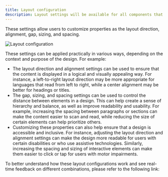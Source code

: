 ```yaml
---
title: Layout configuration
description: Layout settings will be available for all components that can group other types of elements (for example, Containers or Cards).
---
```


These settings allow users to customize properties as the layout direction, alignment, gap, sizing, and spacing.

<Frame>

![Layout configuration](https://s3.eu-west-1.amazonaws.com/docx.flowx.ai/building-blocks/ui-designer/layout_configuration.png#center)

</Frame>

These settings can be applied practically in various ways, depending on the context and purpose of the design. For example:

- The layout direction and alignment settings can be used to ensure that the content is displayed in a logical and visually appealing way. For instance, a left-to-right layout direction may be more appropriate for languages that read from left to right, while a center alignment may be better for headings or titles.
- The gap, sizing, and spacing settings can be used to control the distance between elements in a design. This can help create a sense of hierarchy and balance, as well as improve readability and usability. For example, increasing the spacing between paragraphs or sections can make the content easier to scan and read, while reducing the size of certain elements can help prioritize others.
- Customizing these properties can also help ensure that a design is accessible and inclusive. For instance, adjusting the layout direction and alignment settings can make the design more readable for users with certain disabilities or who use assistive technologies. Similarly, increasing the spacing and sizing of interactive elements can make them easier to click or tap for users with motor impairments.

To better understand how these layout configurations work and see real-time feedback on different combinations, please refer to the following link: 

<Card title ="Layout configuration" icon = "link" href ="https://tburleson-layouts-demos.firebaseapp.com/#/docs"></Card>